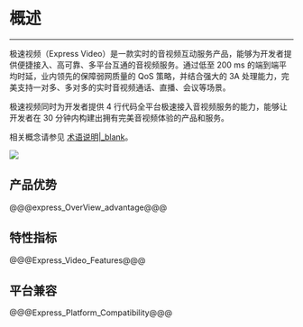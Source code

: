 # 概述

---

极速视频（Express Video）是一款实时的音视频互动服务产品，能够为开发者提供便捷接入、高可靠、多平台互通的音视频服务。通过低至 200 ms 的端到端平均时延，业内领先的保障弱网质量的 QoS 策略，并结合强大的 3A 处理能力，完美支持一对多、多对多的实时音视频通话、直播、会议等场景。

极速视频同时为开发者提供 4 行代码全平台极速接入音视频服务的能力，能够让开发者在 30 分钟内构建出拥有完美音视频体验的产品和服务。
 
相关概念请参见 [术语说明\|_blank](#5390)。

![](/Pics/Common/videocall.png)

 


## 产品优势


@@@express_OverView_advantage@@@

## 特性指标

@@@Express_Video_Features@@@

## 平台兼容

@@@Express_Platform_Compatibility@@@
